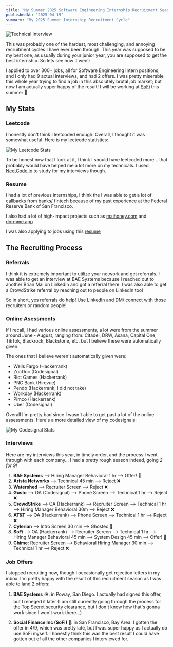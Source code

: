 ```yaml
---
title: "My Summer 2025 Software Engineering Internship Recruitment Season"
publishedAt: "2025-04-19"
summary: "My 2025 Summer Internship Recruitment Cycle"
---
```



![Technical Interview](https://storage.googleapis.com/ureify-strapi-assets/large_technical_interview_eb9e452b6e/large_technical_interview_eb9e452b6e.jpeg)

This was probably one of the hardest, most challenging, and annoying recruitment cycles I have ever been through. 
This year was supposed to be my best one, as
usually during your junior year, you are supposed to get the best internship. 
So lets see how it went:

I applied to over 300+ jobs, all for Software Engineering Intern positions, and I only had 9 actual interviews, and had 2 offers. I was pretty miserable this whole year trying to find a job in this absolutely brutal job market; but now I am actually super happy of the result! I will be working at [SoFi](https://www.sofi.com/) this summer 🎉

## My Stats 

### Leetcode 
I honestly don't think I leetcoded enough. Overall, I thought it was somewhat useful. Here is my leetcode statistics:

![My Leetcode Stats](/leetcode.png)

To be honest now that I look at it, I think I should have leetcoded more... that probably would have helped me a lot more on my technicals. I used [NeetCode.io](https://neetcode.io/) to study for my interviews though.

### Resume 

I had a lot of previous internships, I think the I was able to get a lot of callbacks from banks/ fintech because of my past experience
at the Federal Reserve Bank of San Francisco. 

I also had a lot of high-impact projects such as [maihoney.com](https://www.maihoney.com) and [dormme.app](https://www.dormme.app)

I was also applying to jobs using this [resume](/resume/brian_mai_resume_2026.pdf)
## The Recruiting Process

### Referrals

I think it is extremely important to utilize your network and get referrals. I was able to get an interview at BAE Systems because I reached out to another Brian Mai on LinkedIn and got a referral there. I was also able to get a CrowdStrike referral by reaching out to people on LinkedIn too!

So in short, yes referrals do help! Use LinkedIn and DM/ connect with those recruiters or random people!    

### Online Asessments

If I recall, I had various online assessments, a lot were from the summer around June - August, ranging from: Citadel, DRW, Asana, Capital One, TikTok, Blackrock, Blackstone, etc. but I believe these were automatically given. 

The ones that I believe weren't automatically given were: 
- Wells Fargo (Hackerrank) 
- ZocDoc (Codesignal)
- Riot Games (Hackerrank) 
- PNC Bank (Hirevue)
- Pendo (Hackerrank, I did not take) 
- Workday (Hackerrank)
- Pimco (Hackerrank) 
- Uber (Codesignal) 

Overall I'm pretty bad since I wasn't able to get past a lot of the online assessments. Here's a more detailed view of my codesignals: 


![My Codesignal Stats](/codesignal.png)

### Interviews

Here are my interviews this year, in timely order, and the process I went through with each company... I had a pretty rough season indeed, going *2 for 9!*

1. **BAE Systems** --> Hiring Manager Behavioral 1 hr --> Offer! 🎉
2. **Arista Networks** --> Technical 45 min --> Reject ❌
3. **Watershed** --> Recruiter Screen --> Reject ❌
4. **Gusto** --> OA (Codesignal) --> Phone Screen --> Technical 1 hr --> Reject ❌
5. **CrowdStrike** --> OA (Hackerrank) --> Recruiter Screen --> Technical 1 hr --> Hiring Manager Behavioral 30m --> Reject ❌
6. **AT&T** --> OA (Hackerrank) --> Phone Screen --> Technical 1 hr --> Reject ❌
7. **Cylerian** --> Intro Screen 30 min --> Ghosted 👻
8. **SoFi** --> OA (Hackerrank) --> Recruiter Screen --> Technical 1 hr --> Hiring Manager Behavioral 45 min --> System Design 45 min --> Offer! 🎉
9. **Chime**: Recruiter Screen --> Behavioral Hiring Manager 30 min --> Technical 1 hr --> Reject ❌
 

### Job Offers 

I stopped recruiting now, though  I occasionally get rejection letters in my inbox. I'm pretty happy with the result of this recruitment season as I was able to land 2 offers: 

1. **BAE Systems** 🪖: in Poway, San Diego. I actually had signed this offer, but I reneged it later (I am still currently going through the process for the Top Secret security clearance, but I don't know how that's gonna work since I won't work there...) 

2. **Social Finance Inc (SoFi) 💸**: in San Francisco, Bay Area. I gotten the offer in 4/9, which was pretty late, but I was super happy as I actually do use SoFi myself. I honestly think this was the best result I could have gotten out of all the other companies I interviewed for. 

